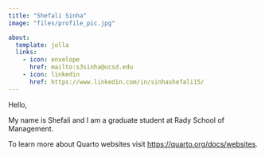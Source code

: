 ```yaml
---
title: "Shefali Sinha"
image: "files/profile_pic.jpg"

about: 
  template: jolla
  links:
    - icon: envelope
      href: mailto:s3sinha@ucsd.edu
    - icon: linkedin
      href: https://www.linkedin.com/in/sinhashefali15/
---
```


Hello,

My name is Shefali and I am a graduate student at Rady School of Management.

To learn more about Quarto websites visit <https://quarto.org/docs/websites>.

